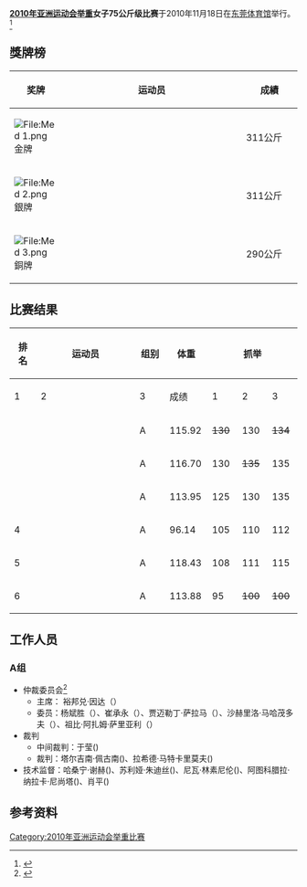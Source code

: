 {{2010年亚运会举重}}
'''[[2010年亚洲运动会|2010年亚洲运动会]][[2010年亚洲运动会举重比赛|举重]]女子75公斤级比赛'''于2010年11月18日在[[东莞体育馆|东莞体育馆]]举行。<ref>{{Cite web |url=http://www.gz2010.cn/info/CHN_CHN/ZZ/ZZS103A_WL@@@@@@@@@@@@@@@CHN.html |title=举重 - 项目相关信息 |accessdate=2011-12-27 |archive-date=2016-09-24 |archive-url=https://web.archive.org/web/20160924012706/http://www.gz2010.cn/info/CHN_CHN/ZZ/ZZS103A_WL@@@@@@@@@@@@@@@CHN.html |dead-url=no }}</ref>
==獎牌榜==
{| class="wikitable" style="font-size:90%;" width=400
|- bgcolor="#efefef"
! width=80| 奖牌
! width=400|运动员
! width=100| 成績
|-
| bgcolor="gold" | [[File:Med_1.png|File:Med 1.png]] 金牌
| {{flagIOC2athlete|[[张美蘉|张美蘉]]|KOR|2010年亚洲运动会}} || 311公斤
|-
| bgcolor="silver" | [[File:Med_2.png|File:Med 2.png]] 銀牌
| {{flagIOC2athlete|[[孟苏平|孟苏平]]|CHN|2010年亚洲运动会}} || 311公斤
|-
| bgcolor="cc9966" | [[File:Med_3.png|File:Med 3.png]] 銅牌
| {{flagIOC2athlete|[[玛丽亚·格拉博韦特斯卡娅|玛丽亚·格拉博韦特斯卡娅]]|KAZ|2010年亚洲运动会}} || 290公斤
|}

==比赛结果==
{|class = "wikitable" style="text-align:center;"
! rowspan=2 width=40|排名
! rowspan=2 width=250|运动员
! rowspan=2 width=50|组别
! rowspan=2 width=60|体重
!colspan=4| 抓举
!colspan=4| 挺举
!rowspan=2 width=60| 总成绩
|-
! width=40|1
! width=40|2
! width=40|3
! width=55|成绩
! width=40|1
! width=40|2
! width=40|3
! width=55|成绩
|-
|{{Gold1}}
|align=left| {{flagIOC2athlete|[[张美蘉|张美蘉]]|KOR|2010年亚洲运动会}} ||A || 115.92 || <s>130</s> ||130 || <s>134</s> ||130 ||175 ||181 ||<s>188</s> ||181 '''[[举重亚运会纪录列表|GR]]''' ||311
|-
|{{Silver2}}
|align=left| {{flagIOC2athlete|[[孟苏平|孟苏平]]|CHN|2010年亚洲运动会}} || A || 116.70 || 130 || <s>135</s> || 135 || 135 || <s>175</s> || 176 || <s>182</s> || 176 || 311
|-
|{{Bronze3}}
|align=left| {{flagIOC2athlete|[[玛丽亚·格拉博韦特斯卡娅|玛丽亚·格拉博韦特斯卡娅]]|KAZ|2010年亚洲运动会}} || A || 113.95 || 125 || 130 || 135 || 135 || 145 || 155 || <s>160</s> || 155 || 290
|-
|4
|align=left| {{flagIOC2athlete|[[亚历山德拉·阿博尔涅娃|亚历山德拉·阿博尔涅娃]]|KAZ|2010年亚洲运动会}} || A || 96.14 || 105 || 110 || 112 || 112 || 140 || 145 || <s>150</s> || 145 || 257
|-
|5
|align=left| {{flagIOC2athlete|[[七差诺·汶萨沙恭|七差诺·汶萨沙恭]]|THA|2010年亚洲运动会}} || A || 118.43 || 108 || 111 || 115 || 115 || 135 || <s>140</s> || 140 || 140 || 255
|-
|6
|align=left| {{flagIOC2athlete|[[吉塔·拉尼|吉塔·拉尼]]|IND|2010年亚洲运动会}} || A || 113.88 || 95 || <s>100</s> || <s>100</s> || 95 || 120 || 127 || 132 || 132 || 227
|}
==工作人员==
===A组===
*仲裁委员会<ref>{{cite web |url=http://www.gz2010.cn/info/CHN_CHN/WL/WLR151A_WLW026026A@@@@@@@CHN.html |language=zh-cn |title=女子75公斤以上级 A组 |publisher=2010年广州亚运会官方网站 |accessdate=2011-12-27 |archive-date=2019-01-29 |archive-url=https://web.archive.org/web/20190129191335/http://www.gz2010.cn/info/CHN_CHN/WL/WLR151A_WLW026026A@@@@@@@CHN.html |dead-url=no }}</ref>
**主席： 裕邦兑·因达（{{THA}}）
**委员：杨斌胜（{{CHN}}）、崔承永（{{KOR}}）、贾迈勒丁·萨拉马（{{SYR}}）、沙赫里洛·马哈茂多夫（{{UZB}}）、祖比·阿扎姆·萨里亚利（{{JOR}}）
*裁判
**中间裁判：于莹({{CHN}})
**裁判：塔尔吉南·佩古南({{INA}})、拉希德·马特卡里莫夫({{UZB}})
*技术监督：哈桑宁·谢赫({{SYR}})、苏利娅·朱迪丝({{PHI}})、尼瓦·林素尼伦({{THA}})、阿图科腊拉·纳拉卡·尼尚塔({{SRI}})、肖平({{CHN}})

==参考资料==
{{reflist|2}}

[[Category:2010年亚洲运动会举重比赛|Category:2010年亚洲运动会举重比赛]]